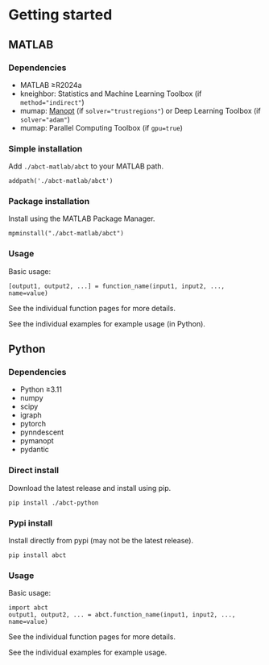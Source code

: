 # Getting started

## MATLAB

### Dependencies

- MATLAB ≥R2024a
- kneighbor: Statistics and Machine Learning Toolbox (if `method="indirect"`)
- mumap: [Manopt](https://www.manopt.org/) (if `solver="trustregions"`) or Deep Learning Toolbox (if `solver="adam"`)
- mumap: Parallel Computing Toolbox (if `gpu=true`)

### Simple installation

Add `./abct-matlab/abct` to your MATLAB path.
```
addpath('./abct-matlab/abct')
```

### Package installation

Install using the MATLAB Package Manager.
```
mpminstall("./abct-matlab/abct")
```

### Usage

Basic usage:

```
[output1, output2, ...] = function_name(input1, input2, ..., name=value)
```

See the individual function pages for more details.

See the individual examples for example usage (in Python).

## Python

### Dependencies

- Python ≥3.11
- numpy
- scipy
- igraph
- pytorch
- pynndescent
- pymanopt
- pydantic

### Direct install

Download the latest release and install using pip.
```
pip install ./abct-python
```

### Pypi install

Install directly from pypi (may not be the latest release).
```
pip install abct
```

### Usage

Basic usage:

```
import abct
output1, output2, ... = abct.function_name(input1, input2, ..., name=value)
```

See the individual function pages for more details.

See the individual examples for example usage.

